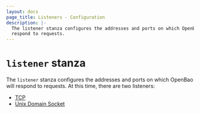 ```yaml
---
layout: docs
page_title: Listeners - Configuration
description: |-
  The listener stanza configures the addresses and ports on which OpenBao will
  respond to requests.
---
```


# `listener` stanza

The `listener` stanza configures the addresses and ports on which OpenBao will
respond to requests. At this time, there are two listeners: 
- [TCP][tcp]
- [Unix Domain Socket][unix]

[tcp]: /vault/docs/configuration/listener/tcp
[unix]: /vault/docs/configuration/listener/unix
